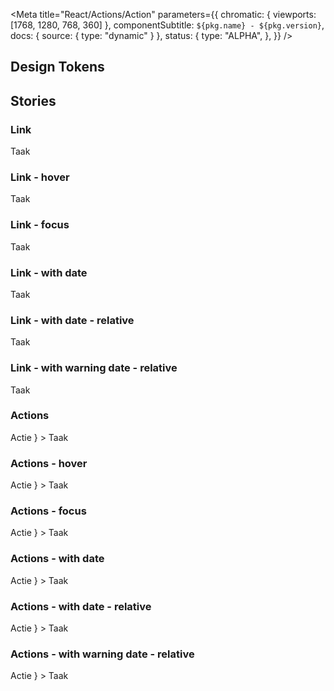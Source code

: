 

<Meta
  title="React/Actions/Action"
  parameters={{
    chromatic: { viewports: [1768, 1280, 768, 360] },
    componentSubtitle: `${pkg.name} - ${pkg.version}`,
    docs: { source: { type: "dynamic" } },
    status: {
      type: "ALPHA",
    },
  }}
/>

<Description markdown={readme} />

## Design Tokens

<DesignTokenDocBlock categoryName="Action" viewType="table" />

## Stories

### Link

<Canvas>
  <Story name="Link">
    <Action link="#example">Taak</Action>
  </Story>
</Canvas>

### Link - hover

<Canvas>
  <Story name="Link - hover">
    <Action link="#example" classNameName="denhaag-action--hover">
      Taak
    </Action>
  </Story>
</Canvas>

### Link - focus

<Canvas>
  <Story name="Link - focus">
    <Action link="#example" classNameName="denhaag-action--focus">
      Taak
    </Action>
  </Story>
</Canvas>

### Link - with date

<Canvas>
  <Story name="Link - with date">
    <Action link="#example" deadline={new Date().setDate(new Date().getDate() + 1)}>
      Taak
    </Action>
  </Story>
</Canvas>

### Link - with date - relative

<Canvas>
  <Story name="Link - with date - relative">
    <Action link="#example" deadline={new Date().setDate(new Date().getDate() + 5)} relativeDate>
      Taak
    </Action>
  </Story>
</Canvas>

### Link - with warning date - relative

<Canvas>
  <Story name="Link - with warning date - relative">
    <Action link="#example" deadline={new Date().setDate(new Date().getDate() + 2)} relativeDate>
      Taak
    </Action>
  </Story>
</Canvas>

### Actions

<Canvas>
  <Story name="Actions">
    <Action
      actions={
        <a href="#example" className="denhaag-button">
          Actie
        </a>
      }
    >
      Taak
    </Action>
  </Story>
</Canvas>

### Actions - hover

<Canvas>
  <Story name="Actions - hover">
    <Action
      actions={
        <a href="#example" className="denhaag-button denhaag-button--hover">
          Actie
        </a>
      }
    >
      Taak
    </Action>
  </Story>
</Canvas>

### Actions - focus

<Canvas>
  <Story name="Actions - focus">
    <Action
      actions={
        <a href="#example" className="denhaag-button denhaag-button--focus">
          Actie
        </a>
      }
    >
      Taak
    </Action>
  </Story>
</Canvas>

### Actions - with date

<Canvas>
  <Story name="Actions - with date">
    <Action
      deadline={new Date().setDate(new Date().getDate() + 1)}
      actions={
        <a href="#example" className="denhaag-button">
          Actie
        </a>
      }
    >
      Taak
    </Action>
  </Story>
</Canvas>

### Actions - with date - relative

<Canvas>
  <Story name="Actions - with date - relative">
    <Action
      relativeDate
      deadline={new Date().setDate(new Date().getDate() + 5)}
      actions={
        <a href="#example" className="denhaag-button">
          Actie
        </a>
      }
    >
      Taak
    </Action>
  </Story>
</Canvas>

### Actions - with warning date - relative

<Canvas>
  <Story name="Actions - with warning date - relative">
    <Action
      relativeDate
      deadline={new Date().setDate(new Date().getDate() + 2)}
      actions={
        <a href="#example" className="denhaag-button">
          Actie
        </a>
      }
    >
      Taak
    </Action>
  </Story>
</Canvas>
